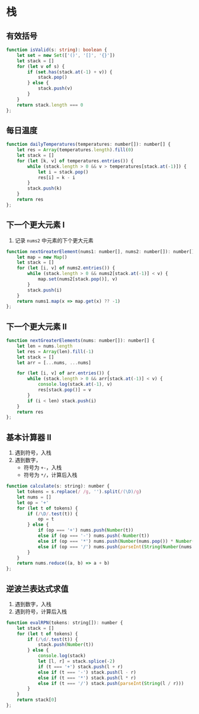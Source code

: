 # 栈
## 有效括号
```ts
function isValid(s: string): boolean {
    let set = new Set(['()', '[]', '{}'])
    let stack = []
    for (let v of s) {
        if (set.has(stack.at(-1) + v)) {
            stack.pop()
        } else {
            stack.push(v)
        }
    }
    return stack.length === 0
};
```
## 每日温度
```js
function dailyTemperatures(temperatures: number[]): number[] {
    let res = Array(temperatures.length).fill(0)
    let stack = []
    for (let [k, v] of temperatures.entries()) {
        while (stack.length > 0 && v > temperatures[stack.at(-1)]) {
            let i = stack.pop()
            res[i] = k - i
        }
        stack.push(k)
    }
    return res
};
```
## 下一个更大元素 I
1. 记录 `nums2` 中元素的下个更大元素
```js
function nextGreaterElement(nums1: number[], nums2: number[]): number[] {
    let map = new Map()
    let stack = []
    for (let [i, v] of nums2.entries()) {
        while (stack.length > 0 && nums2[stack.at(-1)] < v) {
            map.set(nums2[stack.pop()], v)
        }
        stack.push(i)
    }
    return nums1.map(x => map.get(x) ?? -1)
};
```
## 下一个更大元素 II
```js
function nextGreaterElements(nums: number[]): number[] {
    let len = nums.length
    let res = Array(len).fill(-1)
    let stack = []
    let arr = [...nums, ...nums]

    for (let [i, v] of arr.entries()) {
        while (stack.length > 0 && arr[stack.at(-1)] < v) {
            console.log(stack.at(-1), v)
            res[stack.pop()] = v
        }
        if (i < len) stack.push(i)
    }
    return res
};
```
## 基本计算器 II
1. 遇到符号，入栈
2. 遇到数字，
    - 符号为 `+-`，入栈
    - 符号为 `*/`，计算后入栈
```js
function calculate(s: string): number {
    let tokens = s.replace(/ /g, '').split(/(\D)/g)
    let nums = []
    let op = '+'
    for (let t of tokens) {
        if (/\D/.test(t)) {
            op = t
        } else {
            if (op === '+') nums.push(Number(t))
            else if (op === '-') nums.push(-Number(t))
            else if (op === '*') nums.push(Number(nums.pop()) * Number(t))
            else if (op === '/') nums.push(parseInt(String(Number(nums.pop()) / Number(t))))
        }
    }
    return nums.reduce((a, b) => a + b)
};
```
## 逆波兰表达式求值
1. 遇到数字，入栈
2. 遇到符号，计算后入栈
```js
function evalRPN(tokens: string[]): number {
    let stack = []
    for (let t of tokens) {
        if (/\d/.test(t)) {
            stack.push(Number(t))
        } else {
            console.log(stack)
            let [l, r] = stack.splice(-2)
            if (t === '+') stack.push(l + r)
            else if (t === '-') stack.push(l - r)
            else if (t === '*') stack.push(l * r)
            else if (t === '/') stack.push(parseInt(String(l / r)))
        }
    }
    return stack[0]
};
```